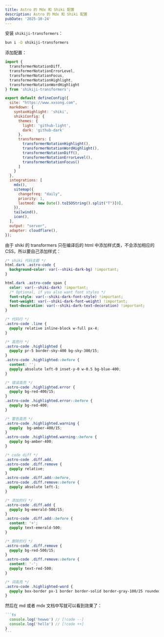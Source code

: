 ```yaml
---
title: Astro 的 Mdx 和 Shiki 配置
description: Astro 的 Mdx 和 Shiki 配置
pubDate: '2025-10-24'
---
```


安装 `shikiji-transformers`：

```bash
bun i -D shikiji-transformers
```

添加配置：

```js title="astro.config.mjs"
import {
  transformerNotationDiff,
  transformerNotationErrorLevel,
  transformerNotationFocus,
  transformerNotationHighlight,
  transformerNotationWordHighlight
} from 'shikiji-transformers';

export default defineConfig({
  site: "https://www.xxsong.com",
  markdown: {
    syntaxHighlight: 'shiki',
    shikiConfig: {
      themes: {
        light: 'github-light',
        dark: 'github-dark'
      },
      transformers: [
        transformerNotationHighlight(),
        transformerNotationWordHighlight(),
        transformerNotationDiff(),
        transformerNotationErrorLevel(),
        transformerNotationFocus()
      ]
    }
  },
  integrations: [
    mdx(),
    sitemap({
      changefreq: "daily",
      priority: 1,
      lastmod: new Date().toISOString().split("T")[0],
    }),
    tailwind(),
    icon(),
  ],
  output: "server",
  adapter: cloudflare(),
});
```

由于 shiki 的 transformers 只在编译后的 html 中添加样式类，不会添加相应的 CSS，所以要自己添加样式：

```css title="global.css"
/* shiki 代码主题 */
html.dark .astro-code {
  background-color: var(--shiki-dark-bg) !important;
}

html.dark .astro-code span {
  color: var(--shiki-dark) !important;
  /* Optional, if you also want font styles */
  font-style: var(--shiki-dark-font-style) !important;
  font-weight: var(--shiki-dark-font-weight) !important;
  text-decoration: var(--shiki-dark-text-decoration) !important;
}

/* 代码行 */
.astro-code .line {
  @apply relative inline-block w-full px-4;
}

/* 高亮行 */
.astro-code .highlighted {
  @apply pr-5 border-sky-400 bg-sky-300/15;
}
.astro-code .highlighted::before {
  content: '';
  @apply absolute left-0 inset-y-0 w-0.5 bg-blue-400;
}

/* 错误高亮 */
.astro-code .highlighted.error {
  @apply bg-red-400/15;
}
.astro-code .highlighted.error::before {
  @apply bg-red-400;
}

/* 警告高亮 */
.astro-code .highlighted.warning {
  @apply  bg-amber-400/15;
}
.astro-code .highlighted.warning::before {
  @apply bg-amber-400;
}

/* code diff */
.astro-code .diff.add,
.astro-code .diff.remove {
  @apply relative;
}
.astro-code .diff.add::before,
.astro-code .diff.remove::before {
  @apply absolute left-1;
}

/* 添加的行 */
.astro-code .diff.add {
  @apply bg-emerald-500/15;
}
.astro-code .diff.add::before {
  content: '+';
  @apply text-emerald-500;
}

/* 删除的行 */
.astro-code .diff.remove {
  @apply bg-red-500/15;
}
.astro-code .diff.remove::before {
  content: '-';
  @apply text-red-500;
}

/* 词高亮 */
.astro-code .highlighted-word {
  @apply box-border px-1 border border-solid border-gray-100/25 rounded-md;
}
```

然后在 md 或者 mdx 文档中写就可以看到效果了：

````md
```ts
  console.log('hewwo') // [!code --]
  console.log('hello') // [!code ++]
}
```
````

